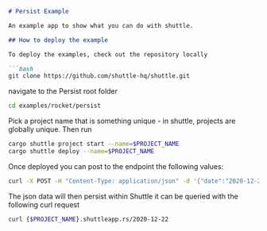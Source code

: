 ```markdown README.md
# Persist Example

An example app to show what you can do with shuttle.

## How to deploy the example

To deploy the examples, check out the repository locally

```bash
git clone https://github.com/shuttle-hq/shuttle.git
```

navigate to the Persist root folder

```bash
cd examples/rocket/persist
```

Pick a project name that is something unique - in shuttle,
projects are globally unique. Then run

```bash
cargo shuttle project start --name=$PROJECT_NAME
cargo shuttle deploy --name=$PROJECT_NAME
```

Once deployed you can post to the endpoint the following values:
```bash
curl -X POST -H "Content-Type: application/json" -d '{"date":"2020-12-22", "temp_high":5, "temp_low":5, "precipitation": 5}' {$PROJECT_NAME}.shuttleapp.rs
```

The json data will then persist within Shuttle it can be queried with the following curl request

```bash
curl {$PROJECT_NAME}.shuttleapp.rs/2020-12-22
```

```
